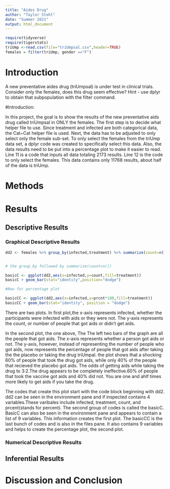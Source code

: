 ```yaml
---
title: "Aides Drug"
author: "Taylor Stohl"
date: "Summer 2021"
output: html_document
---
```


```r
require(tidyverse)
require(tigerstats)
triUmp <-read.csv(file="triUmpsal.csv",header=TRUE)
females = filter(triUmp, gender =="F")
```

# Introduction

<!--In this section you explain what you are trying to show.  Where did the data come from?  What is the research or other question you are trying to answer?.  If you skimp in this section expect to be marked down in your grade. Paint a picture of the project a couple of paragraphs is expected!-->

A new  preventative aides drug (triUmpsal) is under test in clinical trials. Consider only the females, does this drug seem effective?  Hint - use dplyr to obtain that subpopulation with the filter command.

#Introduction:

In this project, the goal is to show the results of the new preventative aids drug called triUmpsal in ONLY the females. The first step is to decide what helper file to use. Since treatment and infected are both categorical data, the Cat~Cat helper file is used. Next, the data has to be adjusted to only select only the female sub-set. To only select the females from the triUmp data set, a dplyr code was created to specifically select this data. Also, the data results need to be put into a percentage plot to make it easier to read. Line 11 is a code that inputs all data totaling 2173 results. Line 12 is the code to only select the females. This data contains only 11768 results, about half of the data is triUmp. 

# Methods

<!--Decide on your methods:  use "variable analysis" or other appropriate descriptors.  Make sure to choose at least one graphical method and at least one numerical method. Discuss what data manipulations may be needed for example subsetting or other binning procedures and what sort of graphical displays and inferential tools will be used!-->



# Results

<!--Divide this section into two sub-sections:  One for your descriptive  results and one for your inferential results.!-->

## Descriptive Results

### Graphical Descriptive Results

<!--Graphical results here.  Make sure to show your code.  Provide appropriate labels for axes, giving units if possible, and provide a good title for the graph, too.  Use the graphical results to describe the patterns if any that exist in the data as focused toward the research question. Bottom line is to explain the features of the graph that are relevant to conforming or departing to what is expected by your null hypothesis !-->

```r
dd2 <- females %>% group_by(infected,treatment) %>% summarize(count=n()) %>% mutate(prcnt=count/sum(count))


# the group_by followed by summarize(count=n())

basicC <- ggplot(dd2,aes(x=infected,y=count,fill=treatment))
basicC + geom_bar(stat="identity",position="dodge")

#Now for percentage plot

basicCC <- ggplot(dd2,aes(x=infected,y=prcnt*100,fill=treatment)) 
basicCC + geom_bar(stat="identity", position = "dodge")
```


There are two plots. In first plot,the x-axis represents infected, whether the participants were infected with aids or they were not. The y-axis represents the count, or number of people that got aids or didn't get aids. 

In the second plot, the one above, The The left two bars of the graph are all the people that got aids. The x-axis represents whether a person got aids or not. The y-axis, however, instead of representing the number of people who got aids, now represents the percentage of people that got aids after taking the the placebo or taking the drug triUmpal. the plot shows that  a shocking 60% of people that took the drug got aids, while only 40% of the people that recieved the placebo got aids. The odds of getting aids while taking the drug to 3:2.The drug appears to be  completely ineffective.60% of people that took the vaccine got aids and 40% did not. You are one and ahlf times more likely to get aids if you take the drug.


The codes that  create this plot start with the code block beginning with dd2. dd2 can be seen in the environment pane and if inspected contains 4 variables.These varibales include infected, treatment, count, and prcent(stands for percent). The second group of codes is called the basicC. BasicC can also be seen in the environment pane and appears to contain a list of 9 variables. This information creates the first plot. The basicCC is the last bunch of codes and is also in the files pane. It also contains 9 variables and helps to create the percentage plot, the second plot.


### Numerical Descriptive Results

<!--Numerical results go here. Use the numerical results to describe the patterns if any that exist in the data as focused toward the research question!-->

## Inferential Results

<!--State hypothesis clearly.  Make sure your discussion of the inferential test covers all the aspects that the test output produces, such as test statistic, p-value etc.  Make a decision about the null hypothesis, explain the assumptions on which the selected test/procedure was based, and why the chosen procedure satisfys the assumptions and is appropriate to answer the research question!-->


# Discussion and Conclusion

<!--Discussion and conclusion here.  If you found a relationship be sure to consider whether the relationship occurs because one of the variavbles causes the other, or whether they perhasps are related for some other reason.  Watch the chapter 6 videos from the GeorgeTown videos collection.!-->
